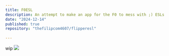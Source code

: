 ```yaml
---
title: F0ESL
description: An attempt to make an app for the F0 to mess with ;) ESLs.                                                   
date: "2024-12-14"
published: true
repository: "thefilipcom4607/flipperesl"
  
---
```


wip
![](https://www.synco.it/content/images/thumbs/0028344_porta-etichetta-elettronica-pricer-per-multitasking_600.jpeg)
